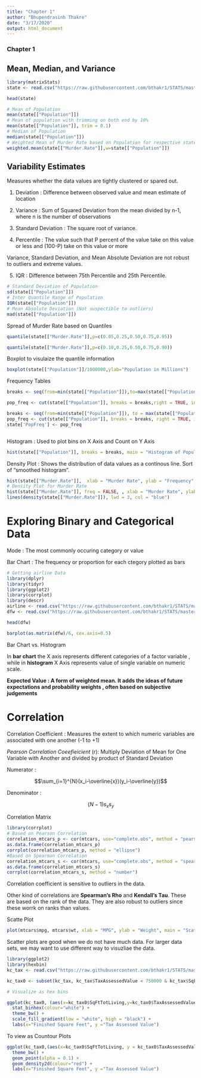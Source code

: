 ```yaml
---
title: "Chapter 1"
author: "Bhupendrasinh Thakre"
date: "3/17/2020"
output: html_document
---
```


### Chapter 1
## Mean, Median, and Variance

```r
library(matrixStats)
state <- read.csv("https://raw.githubusercontent.com/bthakr1/STATS/master/state.csv")

head(state)

# Mean of Population
mean(state[["Population"]])
# Mean of population with trimming on both end by 10%
mean(state[["Population"]], trim = 0.1)
# Median of Population
median(state[["Population"]])
# Weighted Mean of Murder Rate based on Population for respective state
weighted.mean(state[["Murder.Rate"]],w=state[["Population"]])
```

## Variability Estimates

Measures whether the data values are tightly clustered or spared out.

1. Deviation : Difference between observed value and mean estimate of location

2. Variance : Sum of Squared Deviation from the mean divided by n-1, where n is the number of observations

3. Standard Deviation : The square root of variance.

4. Percentile : The value such that P percent of the value take on this value or less and (100-P) 
take on this value or more

Variance, Standard Deviation, and Mean Absolute Deviation are not robust to outliers and extreme values.

5. IQR : Difference between 75th Percentile and 25th Percentile.


```r
# Standard Deviation of Population
sd(state[["Population"]])
# Inter Quantile Range of Population
IQR(state[["Population"]])
# Mean Absolute Deviation (Not suspectible to outliers)
mad(state[["Population"]])


```

Spread of Murder Rate based on Quantiles

```r
quantile(state[["Murder.Rate"]],p=c(0.05,0.25,0.50,0.75,0.95))

quantile(state[["Murder.Rate"]],p=c(0.10,0.25,0.50,0.75,0.90))
```

Boxplot to visulaize the quantile information

```r
boxplot(state[["Population"]]/1000000,ylab="Population in Millions")
```

Frequency Tables

```r

breaks <- seq(from=min(state[["Population"]]),to=max(state[["Population"]]), length=11)

pop_freq <- cut(state[["Population"]], breaks = breaks,right = TRUE, include.lowest = TRUE)

breaks <- seq(from=min(state[["Population"]]), to = max(state[["Population"]]), length = 11)
pop_freq <- cut(state[["Population"]], breaks = breaks, right = TRUE, include.lowest = TRUE)
state['PopFreq'] <- pop_freq



```


Histogram : Used to plot bins on X Axis and Count on Y Axis

```r

hist(state[["Population"]], breaks = breaks, main = "Histogram of Population", xlab = "Population Bins")

```


Density Plot : Shows the distribution of data values as a continous line.  Sort of "smoothed histogram". 

```r
hist(state[["Murder.Rate"]],  xlab = "Murder Rate", ylab = "Frequency", main="Histogram for Murder Rate")
# Density Plot for Murder Rate
hist(state[["Murder.Rate"]], freq = FALSE, , xlab = "Murder Rate", ylab = "Density", main="Density Plot for Murder Rate")
lines(density(state[["Murder.Rate"]]), lwd = 3, col = "blue")

```



# Exploring Binary and Categorical Data

Mode : The most commonly occuring category or value

Bar Chart : The frequency or proportion for each ctegory plotted as bars

``` r
# Getting airline Data
library(dplyr)
library(tidyr)
library(ggplot2)
library(corrplot)
library(descr)
airline <- read.csv("https://raw.githubusercontent.com/bthakr1/STATS/master/airline_stats.csv")
dfw <- read.csv("https://raw.githubusercontent.com/bthakr1/STATS/master/dfw_airline.csv")

head(dfw)

barplot(as.matrix(dfw)/6, cex.axis=0.5)


```


Bar Chart vs. Histogram 

In **bar chart** the X axis represents different categories of a factor variable , while in **histogram** X Axis represents value of 
single variable on numeric scale.

**Expected Value : A form of weighted mean. It adds the ideas of future expectations and probability weights , often based on subjective judgements **

# Correlation

Correlation Coefficient : Measures the extent to which numeric variables are associated with one another (-1 to +1)

*Pearson Correlation Coeefieicient* (r): Multiply Deviation of Mean for One Variable with Another and divided by product of Standard 
Deviation

Numerator :

$$\sum_{i=1}^{N}(x_i-\overline{x})(y_i-\overline{y})$$

Denominator :

$$(N-1)s_xs_y$$


Correlation Matrix



```r
library(corrplot)
# Based on Pearson Correlation
correlation_mtcars_p <- cor(mtcars, use="complete.obs", method = "pearson")
as.data.frame(correlation_mtcars_p)
corrplot(correlation_mtcars_p, method = "ellipse")
#Based on Spearman Correlation
correlation_mtcars_s <- cor(mtcars, use="complete.obs", method = "spearman")
as.data.frame(correlation_mtcars_s)
corrplot(correlation_mtcars_s, method = "number")

```

Correlation coefficient is sensitive to outliers in the data. 

Other kind of correlations are **Spearman's Rho** and **Kendall's Tau**. These are based on the rank of the data. They are also robust to 
outliers since these worrk on ranks than values. 

Scatte Plot

```r

plot(mtcars$mpg, mtcars$wt, xlab = "MPG", ylab = "Weight", main = "Scatter Plot between MPG and Weight")

```

Scatter plots are good when we do not have much data. For larger data sets, we may want to use different way to visuzliae the data.

```r
library(ggplot2)
library(hexbin)
kc_tax <- read.csv("https://raw.githubusercontent.com/bthakr1/STATS/master/kc_tax.csv")

kc_tax0 <- subset(kc_tax, kc_tax$TaxAssessedValue < 750000 & kc_tax$SqFtTotLiving > 100 & kc_tax$SqFtTotLiving < 3500)
```

```r

# Visualize as hex bins

ggplot(kc_tax0, (aes(x=kc_tax0$SqFtTotLiving,y=kc_tax0$TaxAssessedValue))) + 
  stat_binhex(colour="white") +
  theme_bw() +
  scale_fill_gradient(low = "white", high = "black") +
  labs(x="Finished Square Feet", y ="Tax Assessed Value")
```

To view as Countour Plots

```r

ggplot(kc_tax0,(aes(x=kc_tax0$SqFtTotLiving, y = kc_tax0$TaxAssessedValue))) +
  theme_bw() +
  geom_point(alpha = 0.1) +
  geom_density2d(colour="red") +
  labs(x="Finished Square Feet", y ="Tax Assessed Value")


```










































